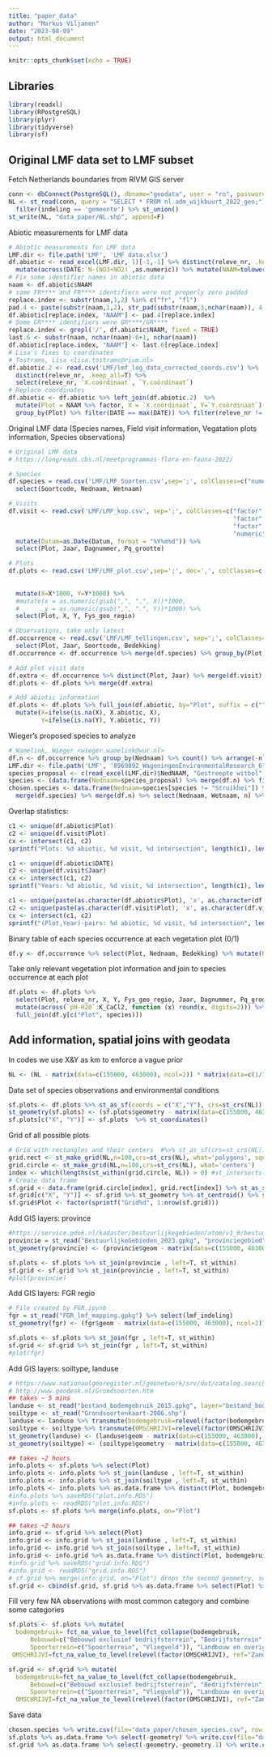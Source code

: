 ---
title: "paper_data"
author: "Markus Viljanen"
date: "2023-08-09"
output: html_document
---

```{r setup, include=FALSE}
knitr::opts_chunk$set(echo = TRUE)
```

## Libraries

```{r}
library(readxl)
library(RPostgreSQL)
library(plyr)
library(tidyverse)
library(sf)
```

## Original LMF data set to LMF subset

Fetch Netherlands boundaries from RIVM GIS server

```{r}
conn <- dbConnect(PostgreSQL(), dbname="geodata", user = "ro", password="ro!geo", host = "geodatabase.rivm.nl")
NL <- st_read(conn, query = "SELECT * FROM nl.adm_wijkbuurt_2022_gen;") %>%
  filter(indeling == 'gemeente') %>% st_union()
st_write(NL, "data_paper/NL.shp", append=F)
```

Abiotic measurements for LMF data

```{r}
# Abiotic measurements for LMF data 
LMF.dir <- file.path('LMF', 'LMF data.xlsx')
df.abiotic <- read_excel(LMF.dir, 1)[-1,-1] %>% distinct(releve_nr, .keep_all=T) %>% 
  mutate(across(DATE:`N-(NO3+NO2)`,as.numeric)) %>% mutate(NAAM=tolower(str_replace_all(NAAM, " ", "")))
# Fix some identifier names in abiotic data
naam <- df.abiotic$NAAM
# some FR**** and FR**** identifiers were not properly zero padded
replace.index <- substr(naam,1,2) %in% c("fr", "fl")
pad.4 <- paste(substr(naam,1,2), str_pad(substr(naam,3,nchar(naam)), 4, pad="0"), sep="")
df.abiotic[replace.index, "NAAM"] <- pad.4[replace.index]
# Some GR**** identifiers were GR****/GR****
replace.index <- grepl('/', df.abiotic$NAAM, fixed = TRUE)
last.6 <- substr(naam, nchar(naam)-6+1, nchar(naam))
df.abiotic[replace.index, "NAAM"] <- last.6[replace.index]
# Lisa's fixes to coordinates 
# Tostrams, Lisa <lisa.tostrams@rivm.nl>
df.abiotic.2 <- read.csv('LMF/lmf_log_data_corrected_coords.csv') %>% 
  distinct(releve_nr, .keep_all=T) %>% 
  select(releve_nr, `X.coördinaat`, `Y.coördinaat`)
# Replace coordinates
df.abiotic <- df.abiotic %>% left_join(df.abiotic.2)  %>% 
  mutate(Plot = NAAM %>% factor, X = `X.coördinaat`, Y=`Y.coördinaat`) %>%
  group_by(Plot) %>% filter(DATE == max(DATE)) %>% filter(releve_nr != 203857) #NAAM = nb1019 has two releve_nr in same year
```

Original LMF data (Species names, Field visit information, Vegatation plots information, Species observations)

```{r}
# Original LMF data
# https://longreads.cbs.nl/meetprogrammas-flora-en-fauna-2022/

# Species
df.species = read.csv('LMF/LMF_Soorten.csv',sep=';', colClasses=c("numeric", "numeric", "factor", "factor")) %>% 
  select(Soortcode, Nednaam, Wetnaam)

# Visits
df.visit <- read.csv('LMF/LMF_kop.csv', sep=';', colClasses=c("factor", "numeric", "character", "numeric", "numeric", 
                                                              "factor", "factor", "factor", "factor", "factor", 
                                                              "factor", "factor", "factor", "factor", 
                                                              "numeric", "numeric", "numeric", "factor", "factor", "factor")) %>% 
  mutate(Datum=as.Date(Datum, format = "%Y%m%d")) %>% 
  select(Plot, Jaar, Dagnummer, Pq_grootte)

# Plots
df.plots <- read.csv('LMF/LMF_plot.csv',sep=';', dec=',', colClasses=c("factor", "numeric", "numeric", 
                                                                       "factor", "factor", "factor", "factor", "factor", 
                                                                       "factor", "factor", "factor", "factor", "numeric", "factor")) %>%
  mutate(X=X*1000, Y=Y*1000) %>%
  #mutate(x = as.numeric(gsub(",", ".", X))*1000,
  #       y = as.numeric(gsub(",", ".", Y))*1000) %>%
  select(Plot, X, Y, Fys_geo_regio)

# Observations, take only latest
df.occurrence <- read.csv('LMF/LMF_tellingen.csv', sep=';', colClasses=c("factor", "numeric", "numeric", "numeric")) %>% 
  select(Plot, Jaar, Soortcode, Bedekking)
df.occurrence <- df.occurrence %>% merge(df.species) %>% group_by(Plot) %>% filter(Jaar == max(Jaar))

# Add plot visit date 
df.extra <- df.occurrence %>% distinct(Plot, Jaar) %>% merge(df.visit)
df.plots <- df.plots %>% merge(df.extra)

# Add abiotic information
df.plots <- df.plots %>% full_join(df.abiotic, by="Plot", suffix = c("", ".abiotic")) %>%
  mutate(X=ifelse(is.na(X), X.abiotic, X),
         Y=ifelse(is.na(Y), Y.abiotic, Y))
```

Wieger's proposed species to analyze

```{r}
# Wamelink, Wieger <wieger.wamelink@wur.nl>
df.n <- df.occurrence %>% group_by(Nednaam) %>% count() %>% arrange(-n)
LMF.dir <- file.path('LMF', '8969892_WageningenEnvironmentalResearch_6708PB_20201006_ww3.xlsx')
species_proposal <- c(read_excel(LMF.dir)$NedNAAM, "Gestreepte witbol", "Struikhei")
species <- (data.frame(Nednaam=species_proposal) %>% merge(df.n) %>% filter(n>=20) %>% select(Nednaam))$Nednaam
chosen.species <- data.frame(Nednaam=species[species != "Struikhei"]) %>% 
  merge(df.species) %>% merge(df.n) %>% select(Nednaam, Wetnaam, n) %>% arrange(-n) 
```

Overlap statistics:

```{r}
c1 <- unique(df.abiotic$Plot)
c2 <- unique(df.visit$Plot)
cx <- intersect(c1, c2)
sprintf("Plots: %d abiotic, %d visit, %d intersection", length(c1), length(c2), length(cx))

c1 <- unique(df.abiotic$DATE)
c2 <- unique(df.visit$Jaar)
cx <- intersect(c1, c2)
sprintf("Years: %d abiotic, %d visit, %d intersection", length(c1), length(c2), length(cx))

c1 <- unique(paste(as.character(df.abiotic$Plot), 'x', as.character(df.abiotic$DATE)))
c2 <- unique(paste(as.character(df.visit$Plot), 'x', as.character(df.visit$Jaar)))
cx <- intersect(c1, c2)
sprintf("(Plot,Year)-pairs: %d abiotic, %d visit, %d intersection", length(c1), length(c2), length(cx))
```

Binary table of each species occurrence at each vegetation plot (0/1)

```{r}
df.y <- df.occurrence %>% select(Plot, Nednaam, Bedekking) %>% mutate(Bedekking=1) %>% spread(Nednaam, Bedekking, fill=0)
```

Take only relevant vegetation plot information and join to species occurrence at each plot

```{r}
df.plots <- df.plots %>% 
  select(Plot, releve_nr, X, Y, Fys_geo_regio, Jaar, Dagnummer, Pq_grootte, `pH-H20`, ORG_STOF, `C/N`, N_totaal, P_totaal, K_CaCl2) %>% 
  mutate(across(`pH-H20`:K_CaCl2, function (x) round(x, digits=2))) %>%
  full_join(df.y[c("Plot", species)])
```

## Add information, spatial joins with geodata

In codes we use X&Y as km to enforce a vague prior 

```{r}
NL <- (NL - matrix(data=c(155000, 463000), ncol=2)) * matrix(data=c(1/1000, 1/1000), ncol=2)
```

Data set of species observations and environmental conditions

```{r}
sf.plots <- df.plots %>% st_as_sf(coords = c("X","Y"), crs=st_crs(NL))
st_geometry(sf.plots) <- (sf.plots$geometry - matrix(data=c(155000, 463000), ncol=2)) * matrix(data=c(1/1000, 1/1000), ncol=2)
sf.plots[c("X", "Y")] <- sf.plots  %>% st_coordinates()
```

Grid of all possible plots

```{r}
# Grid with rectangles and their centers  #%>% st_as_sf(crs=st_crs(NL))
grid.rect <- st_make_grid(NL,n=100,crs=st_crs(NL), what='polygons', square=T) 
grid.circle <- st_make_grid(NL,n=100,crs=st_crs(NL), what='centers')
index <- which(lengths(st_within(grid.circle, NL)) > 0) #st_intersects(grid.rect, NL)
# Create data frame
sf.grid <- data.frame(grid.circle[index], grid.rect[index]) %>% st_as_sf(crs=st_crs(NL))
sf.grid[c("X", "Y")] <- sf.grid %>% st_geometry %>% st_centroid() %>% st_coordinates()
sf.grid$Plot <- factor(sprintf("Grid%d", 1:nrow(sf.grid)))
```


Add GIS layers: province

```{r}
#https://service.pdok.nl/kadaster/bestuurlijkegebieden/atom/v1_0/bestuurlijke_gebieden.xml
provincie = st_read("BestuurlijkeGebieden_2023.gpkg", "provinciegebied") %>% select(naam)
st_geometry(provincie) <- (provincie$geom - matrix(data=c(155000, 463000), ncol=2)) * matrix(data=c(1/1000, 1/1000), ncol=2)

sf.plots <- sf.plots %>% st_join(provincie , left=T, st_within)
sf.grid <- sf.grid %>% st_join(provincie , left=T, st_within)
#plot(provincie)
```

Add GIS layers: FGR regio

```{r}
# File created by FGR.ipynb
fgr = st_read("FGR_lmf_mapping.gpkg") %>% select(lmf_indeling)
st_geometry(fgr) <- (fgr$geom - matrix(data=c(155000, 463000), ncol=2)) * matrix(data=c(1/1000, 1/1000), ncol=2)

sf.plots <- sf.plots %>% st_join(fgr , left=T, st_within)
sf.grid <- sf.grid %>% st_join(fgr , left=T, st_within)
#plot(fgr)
```

Add GIS layers: soiltype, landuse

```{r}
# https://www.nationaalgeoregister.nl/geonetwork/srv/dut/catalog.search#/metadata/2d3dd6d2-2d2b-4b5f-9e30-86e19ed77a56
# http://www.geodesk.nl/Grondsoorten.htm
## takes ~ 5 mins
landuse <- st_read("bestand_bodemgebruik_2015.gpkg", layer="bestand_bodemgebruik_2015")
soiltype <- st_read("Grondsoortenkaart-2006.shp")
landuse <- landuse %>% transmute(bodemgebruik=relevel(factor(bodemgebruik), ref="Bos"))
soiltype <- soiltype %>% transmute(OMSCHRIJVI=relevel(factor(OMSCHRIJVI), ref="Zand"))
st_geometry(landuse) <- (landuse$geom - matrix(data=c(155000, 463000), ncol=2)) * matrix(data=c(1/1000, 1/1000), ncol=2)
st_geometry(soiltype) <- (soiltype$geometry - matrix(data=c(155000, 463000), ncol=2)) * matrix(data=c(1/1000, 1/1000), ncol=2)
```

```{r}
## takes ~2 hours
info.plots <- sf.plots %>% select(Plot)
info.plots <- info.plots %>% st_join(landuse , left=T, st_within)
info.plots <- info.plots %>% st_join(soiltype , left=T, st_within)
info.plots <- info.plots %>% as.data.frame %>% distinct(Plot, bodemgebruik, OMSCHRIJVI)
#info.plots %>% saveRDS("plot.info.RDS")
#info.plots <- readRDS("plot.info.RDS")
sf.plots <- sf.plots %>% merge(info.plots, on="Plot")
```

```{r}
## takes ~2 hours
info.grid <- sf.grid %>% select(Plot)
info.grid <- info.grid %>% st_join(landuse , left=T, st_within)
info.grid <- info.grid %>% st_join(soiltype , left=T, st_within)
info.grid <- info.grid %>% as.data.frame %>% distinct(Plot, bodemgebruik, OMSCHRIJVI)
#info.grid %>% saveRDS("grid.info.RDS")
#info.grid <- readRDS("grid.info.RDS")
# sf.grid %>% merge(info.grid, on="Plot") drops the second geometry, so cbind the correctly sorted auxiliary data
sf.grid <- cbind(sf.grid, sf.grid %>% as.data.frame %>% select(Plot) %>% merge(info.grid, on="Plot", sort=F) %>% select(bodemgebruik, OMSCHRIJVI)) 
```


Fill very few NA observations with most common category and combine some categories

```{r}
sf.plots <- sf.plots %>% mutate(
  bodemgebruik= fct_na_value_to_level(fct_collapse(bodemgebruik, 
      Bebouwd=c("Bebouwd exclusief bedrijfsterrein", "Bedrijfsterrein", "Semi-bebouwd", "Glastuinbouw"),
      Spoorterrein=c("Spoorterrein", "Vliegveld")), "Landbouw en overig agrarisch"),
 OMSCHRIJVI=fct_na_value_to_level(relevel(factor(OMSCHRIJVI), ref="Zand"), "Zand"))

sf.grid <- sf.grid %>% mutate(
  bodemgebruik=fct_na_value_to_level(fct_collapse(bodemgebruik, 
      Bebouwd=c("Bebouwd exclusief bedrijfsterrein", "Bedrijfsterrein", "Semi-bebouwd", "Glastuinbouw"),
      Spoorterrein=c("Spoorterrein", "Vliegveld")), "Landbouw en overig agrarisch"),
  OMSCHRIJVI=fct_na_value_to_level(relevel(factor(OMSCHRIJVI), ref="Zand"), "Zand"))
```

Save data

```{r}
chosen.species %>% write.csv(file="data_paper/chosen_species.csv", row.names=F)
sf.plots %>% as.data.frame %>% select(-geometry) %>% write.csv(file="data_paper/data_plots.csv", row.names=F)
sf.grid %>% as.data.frame %>% select(-geometry,-geometry.1) %>% write.csv(file="data_paper/data_grid.csv", row.names=F)
```


